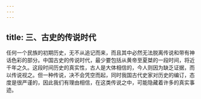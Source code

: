 ```yaml
---
---
---
```

title: 三、古史的传说时代
---



任何一个民族的初期历史，无不从追记而来，而且其中必然无法脱离传说和带有神话色彩的部分。中国古史的传说时代，最少要包括从黄帝至夏桀的一段时间，将近千年之久。这段时间历史的真实性，古人是大体相信的，今人则因为缺乏证据，而以传说视之。但一种传说，决不会凭空而起，同时我国古代史家对历史的编订，态度是很严谨的，因此我们有理由相信，在这类传说之中，可能隐藏着许多的真实事迹。